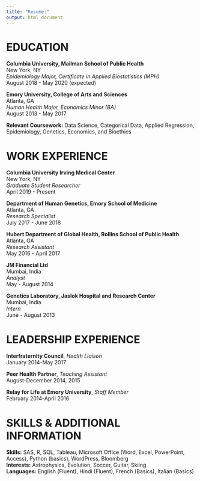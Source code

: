 ```yaml
---
title: "Resume:"
output: html_document
---
```




# EDUCATION

**Columbia University, Mailman School of Public Health** <br>
New York, NY <br>
*Epidemiology Major, Certificate in Applied Biostatistics (MPH)* <br> 
August 2018 - May 2020 (expected)
   
**Emory University, College of Arts and Sciences**             
Atlanta, GA <br>
*Human Health Major, Economics Minor (BA)*					   
August 2013 - May 2017

**Relevant Coursework:** Data Science, Categorical Data, Applied Regression, Epidemiology, Genetics, Economics, and Bioethics


# WORK EXPERIENCE

**Columbia University Irving Medical Center**                 
New York, NY <br>
*Graduate Student Researcher*					                
April 2019 - Present 

**Department of Human Genetics, Emory School of Medicine**      
Atlanta, GA <br>
*Research Specialist*                                 
July 2017 - June 2018

**Hubert Department of Global Health, Rollins School of Public Health** <br>
Atlanta, GA <br>
*Research Assistant*                                 
May 2016 - April 2017

**JM Financial Ltd**                                  
Mumbai, India <br>
*Analyst*                                                  
May - August 2014

**Genetics Laboratory, Jaslok Hospital and Research Center**	   
Mumbai, India <br>
*Intern*                                                
June - August 2013


# LEADERSHIP EXPERIENCE 

**Interfraternity Council**, *Health Liaison*            
January 2014-May 2017

**Peer Health Partner**, *Teaching Assistant*       
August-December 2014, 2015

**Relay for Life at Emory University**, *Staff Member*     
February 2014-April 2016


# SKILLS & ADDITIONAL INFORMATION

**Skills:** SAS, R, SQL, Tableau, Microsoft Office (Word, Excel, PowerPoint, Access), Python (basics), WordPress, Bloomberg
<br>
**Interests:** Astrophysics, Evolution, Soccer, Guitar, Skiing
<br>
**Languages:** English (Fluent), Hindi (Fluent), French (Basics), Italian (Basics)
